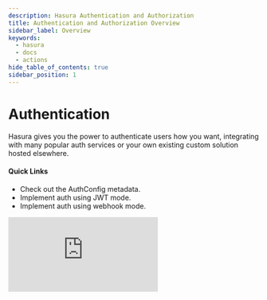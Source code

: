 ```yaml
---
description: Hasura Authentication and Authorization
title: Authentication and Authorization Overview
sidebar_label: Overview
keywords:
  - hasura
  - docs
  - actions
hide_table_of_contents: true
sidebar_position: 1
---
```



# <Auth /> Authentication

<div className="overview-header">
  <div className="overview-text">
    <p>
      Hasura gives you the power to authenticate users how you want, integrating with many popular auth services or your
      own existing custom solution hosted elsewhere.
      <br />
    </p>

<h4>Quick Links</h4>
<ul>
  <li>
    <VersionedLink to="/authentication/auth-config/">Check out the AuthConfig metadata.</VersionedLink>
  </li>
  <li>
    <VersionedLink to="/authentication/jwt/">Implement auth using JWT mode.</VersionedLink>
  </li>
  <li>
    <VersionedLink to="/authentication/webhook/">Implement auth using webhook mode.</VersionedLink>
  </li>
</ul>
  </div>
  <iframe
    src="https://www.youtube.com/embed/OL_eWdwQU2I"
    frameBorder="0"
    allow="accelerometer; autoplay; encrypted-media; gyroscope; picture-in-picture"
    allowFullScreen
  />
</div>

<Thumbnail
  src="/img/auth/auth-high-level-overview-diagram.png"
  alt="Authentication and authorization with Hasura"
  className="no-shadow overview-img"
/>

## Using Auth

<div className="overview-gallery">
  <VersionedLink to="/authentication/jwt/">
    <div className="card">
      <h3>JWT Mode</h3>
      <p>
        With JWT Mode, Hasura can easily integrate with your existing authentication service and rapidly help you
        configure granular access to your data.
      </p>
    </div>
  </VersionedLink>

<VersionedLink to="/authentication/webhook/">
  <div className="card">
    <h3>Webhook Mode</h3>
    <p>
      With webhook mode  you can specify an URL for Hasura to call which will return user information in session
      variables.
    </p>
  </div>
</VersionedLink>

<VersionedLink to="/authentication/role-emulation/">
  <div className="card">
    <h3>Role Emulation</h3>
    <p>
      Hasura can be set up to emulate roles and process requests using the defined access-control rules
      for some other role. This can be useful for testing without setting up authentication.
    </p>
  </div>
</VersionedLink>
</div>
